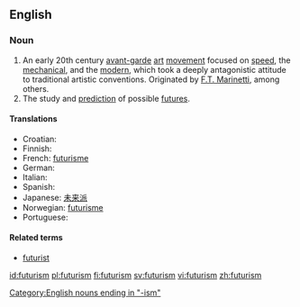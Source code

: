 ==English==

===Noun===
{{en-noun|-}}

# An early 20th century [[avant-garde]] [[art]] [[movement]] focused on [[speed]], the [[mechanical]], and the [[modern]], which took a deeply antagonistic attitude to traditional artistic conventions.  Originated by [[Wikipedia:Filippo Tommaso Marinetti|F.T. Marinetti]], among others.
# The study and [[prediction]] of possible [[future]]s.

====Translations====
* Croatian: {{t-|hr|futurizam|m}}
* Finnish: {{t-|fi|futurismi}}
* French: [[futurisme]]
* German: {{t-|de|Futurismus|m}}
* Italian: {{t+|it|futurismo}}
* Spanish: {{t-|es|futurismo}}
* Japanese: [[未来派]]
* Norwegian: [[futurisme]] {{m}}
* Portuguese: {{t-|pt|futurismo}}

====Related terms====
*[[futurist]]
[[Category:English nouns ending in "-ism"]]

[[id:futurism]]
[[pl:futurism]]
[[fi:futurism]]
[[sv:futurism]]
[[vi:futurism]]
[[zh:futurism]]